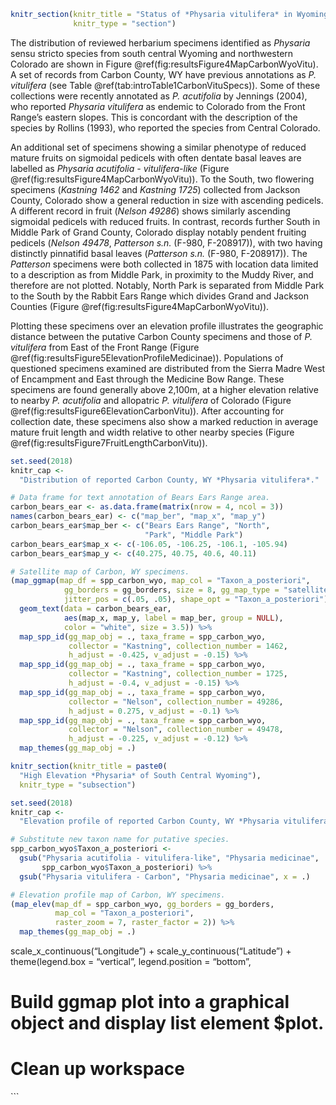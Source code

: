 \clearpage
\vspace*{-26pt}

```r

knitr_section(knitr_title = "Status of *Physaria vitulifera* in Wyoming",
              knitr_type = "section")
```

\paragraph{} The distribution of reviewed herbarium specimens identified as *Physaria* sensu stricto species from south central Wyoming and northwestern Colorado are shown in Figure \@ref(fig:resultsFigure4MapCarbonWyoVitu).  A set of records from Carbon County, WY have previous annotations as *P. vitulifera* (see Table \@ref(tab:introTable1CarbonVituSpecs)). Some of these collections were recently annotated as *P. acutifolia* by Jennings (2004), who reported *Physaria vitulifera* as endemic to Colorado from the Front Range's eastern slopes.  This is concordant with the description of the species by Rollins (1993), who reported the species from Central Colorado.

\paragraph{} An additional set of specimens showing a similar phenotype of reduced mature fruits on sigmoidal pedicels with often dentate basal leaves are labelled as *Physaria acutifolia - vitulifera-like* (Figure \@ref(fig:resultsFigure4MapCarbonWyoVitu)).  To the South, two flowering specimens (*Kastning 1462* and *Kastning 1725*) collected from Jackson County, Colorado show a general reduction in size with ascending pedicels. A different record in fruit (*Nelson 49286*) shows similarly ascending sigmoidal pedicels with reduced fruits.  In contrast, records further South in Middle Park of Grand County, Colorado display notably pendent fruiting pedicels (*Nelson 49478*, *Patterson s.n.* (F-980, F-208917)), with two having distinctly pinnatifid basal leaves (*Patterson s.n.* (F-980, F-208917)). The *Patterson* specimens were both collected in 1875 with location data limited to a description as from Middle Park, in proximity to the Muddy River, and therefore are not plotted.  Notably, North Park is separated from Middle Park to the South by the Rabbit Ears Range which divides Grand and Jackson Counties (Figure \@ref(fig:resultsFigure4MapCarbonWyoVitu)).

\paragraph{} Plotting these specimens over an elevation profile illustrates the geographic distance between the putative Carbon County specimens and those of *P. vitulifera* from East of the Front Range (Figure \@ref(fig:resultsFigure5ElevationProfileMedicinae)).  Populations of questioned specimens examined are distributed from the Sierra Madre West of Encampment and East through the Medicine Bow Range.  These specimens are found generally above 2,100m, at a higher elevation relative to nearby *P. acutifolia* and allopatric *P. vitulifera* of Colorado (Figure \@ref(fig:resultsFigure6ElevationCarbonVitu)).  After accounting for collection date, these specimens also show a marked reduction in average mature fruit length and width relative to other nearby species (Figure \@ref(fig:resultsFigure7FruitLengthCarbonVitu)).

```r

set.seed(2018)
knitr_cap <-
  "Distribution of reported Carbon County, WY *Physaria vitulifera*."

# Data frame for text annotation of Bears Ears Range area.
carbon_bears_ear <- as.data.frame(matrix(nrow = 4, ncol = 3))
names(carbon_bears_ear) <- c("map_ber", "map_x", "map_y")
carbon_bears_ear$map_ber <- c("Bears Ears Range", "North",
                              "Park", "Middle Park")
carbon_bears_ear$map_x <- c(-106.05, -106.25, -106.1, -105.94)
carbon_bears_ear$map_y <- c(40.275, 40.75, 40.6, 40.11)

# Satellite map of Carbon, WY specimens.
(map_ggmap(map_df = spp_carbon_wyo, map_col = "Taxon_a_posteriori",
            gg_borders = gg_borders, size = 8, gg_map_type = "satellite",
            jitter_pos = c(.05, .05), shape_opt = "Taxon_a_posteriori")  +
  geom_text(data = carbon_bears_ear,
            aes(map_x, map_y, label = map_ber, group = NULL),
            color = "white", size = 3.5)) %>%
  map_spp_id(gg_map_obj = ., taxa_frame = spp_carbon_wyo,
             collector = "Kastning", collection_number = 1462,
             h_adjust = -0.425, v_adjust = -0.15) %>%
  map_spp_id(gg_map_obj = ., taxa_frame = spp_carbon_wyo,
             collector = "Kastning", collection_number = 1725,
             h_adjust = -0.4, v_adjust = -0.15) %>%
  map_spp_id(gg_map_obj = ., taxa_frame = spp_carbon_wyo,
             collector = "Nelson", collection_number = 49286,
             h_adjust = 0.275, v_adjust = -0.1) %>%
  map_spp_id(gg_map_obj = ., taxa_frame = spp_carbon_wyo,
             collector = "Nelson", collection_number = 49478,
             h_adjust = -0.225, v_adjust = -0.12) %>%
  map_themes(gg_map_obj = .)

```

\clearpage
\vspace*{-26pt}

```r

knitr_section(knitr_title = paste0(
  "High Elevation *Physaria* of South Central Wyoming"),
  knitr_type = "subsection")

```

```r

set.seed(2018)
knitr_cap <-
  "Elevation profile of reported Carbon County, WY *Physaria vitulifera*."

# Substitute new taxon name for putative species.
spp_carbon_wyo$Taxon_a_posteriori <-
  gsub("Physaria acutifolia - vitulifera-like", "Physaria medicinae",
       spp_carbon_wyo$Taxon_a_posteriori) %>%
  gsub("Physaria vitulifera - Carbon", "Physaria medicinae", x = .)

# Elevation profile map of Carbon, WY specimens.
(map_elev(map_df = spp_carbon_wyo, gg_borders = gg_borders, 
          map_col = "Taxon_a_posteriori", 
          raster_zoom = 7, raster_factor = 2)) %>%
  map_themes(gg_map_obj = .)

```

\clearpage
  scale_x_continuous("Longitude") +
  scale_y_continuous("Latitude") +
  theme(legend.box = "vertical", legend.position = "bottom",

# Build ggmap plot into a graphical object and display list element $plot.

# Clean up workspace

```

